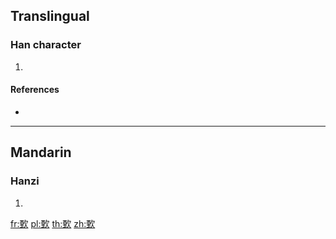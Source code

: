 ==Translingual==

===Han character===
{{Han char|rn=76|rad=欠|as=09|sn=13|four=17182|canj=MGNO,XMGNO|ids=⿰垔欠}}

# {{defn|Han|sort=欠09}}

====References====
* {{Han ref|kx=0570.120|dkj=16138|dj=0958.140|hdz=32144.140|uh=6B45|ud=27461|bh=DDF6|bd=56822}}

----

==Mandarin==

===Hanzi===
{{cmn-hanzi|pin=[[yīn]] ([[yin1]])|wg=yin<sup>1</sup>}}

# {{defn|lang=cmn|sort=欠09}}

[[fr:歅]]
[[pl:歅]]
[[th:歅]]
[[zh:歅]]